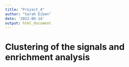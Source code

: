 ---
title: "Project_4"
author: "Sarah Eiben"
date: '2022-06-14'
output: html_document
---

# Clustering of the signals and enrichment analysis

```{r}

```

